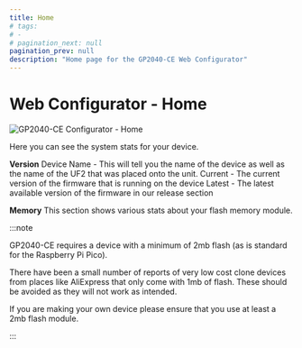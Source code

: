 ```yaml
---
title: Home
# tags:
# -
# pagination_next: null
pagination_prev: null
description: "Home page for the GP2040-CE Web Configurator"
---
```


# Web Configurator - Home

![GP2040-CE Configurator - Home](../../assets/images/gpc-home.png)

Here you can see the system stats for your device.

**Version**
Device Name - This will tell you the name of the device as well as the name of the UF2 that was placed onto the unit.
Current - The current version of the firmware that is running on the device
Latest - The latest available version of the firmware in our release section

**Memory**
This section shows various stats about your flash memory module.

:::note

GP2040-CE requires a device with a minimum of 2mb flash (as is standard for the Raspberry Pi Pico).

There have been a small number of reports of very low cost clone devices from places like AliExpress that only come with 1mb of flash.  These should be avoided as they will not work as intended.

If you are making your own device please ensure that you use at least a 2mb flash module.

:::
